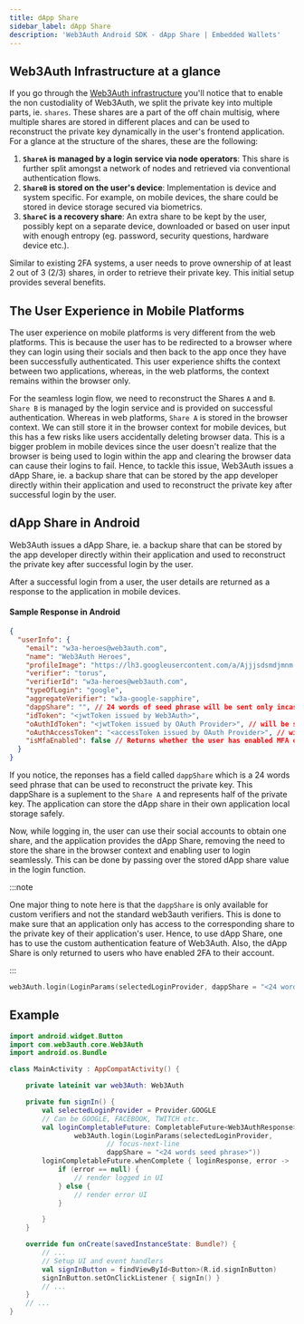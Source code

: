 ```yaml
---
title: dApp Share
sidebar_label: dApp Share
description: 'Web3Auth Android SDK - dApp Share | Embedded Wallets'
---
```


## Web3Auth Infrastructure at a glance

If you go through the [Web3Auth infrastructure](/infrastructure/) you'll notice that to enable the non custodiality of Web3Auth, we split the private key into multiple parts, ie. `shares`. These shares are a part of the off chain multisig, where multiple shares are stored in different places and can be used to reconstruct the private key dynamically in the user's frontend application. For a glance at the structure of the shares, these are the following:

1. **`ShareA` is managed by a login service via node operators**: This share is further split amongst a network of nodes and retrieved via conventional authentication flows.
2. **`ShareB` is stored on the user's device**: Implementation is device and system specific. For example, on mobile devices, the share could be stored in device storage secured via biometrics.
3. **`ShareC` is a recovery share**: An extra share to be kept by the user, possibly kept on a separate device, downloaded or based on user input with enough entropy (eg. password, security questions, hardware device etc.).

Similar to existing 2FA systems, a user needs to prove ownership of at least 2 out of 3 (2/3) shares, in order to retrieve their private key. This initial setup provides several benefits.

## The User Experience in Mobile Platforms

The user experience on mobile platforms is very different from the web platforms. This is because the user has to be redirected to a browser where they can login using their socials and then back to the app once they have been successfully authenticated. This user experience shifts the context between two applications, whereas, in the web platforms, the context remains within the browser only.

For the seamless login flow, we need to reconstruct the Shares `A` and `B`. `Share B` is managed by the login service and is provided on successful authentication. Whereas in web platforms, `Share A` is stored in the browser context. We can still store it in the browser context for mobile devices, but this has a few risks like users accidentally deleting browser data. This is a bigger problem in mobile devices since the user doesn't realize that the browser is being used to login within the app and clearing the browser data can cause their logins to fail. Hence, to tackle this issue, Web3Auth issues a dApp Share, ie. a backup share that can be stored by the app developer directly within their application and used to reconstruct the private key after successful login by the user.

## dApp Share in Android

Web3Auth issues a dApp Share, ie. a backup share that can be stored by the app developer directly within their application and used to reconstruct the private key after successful login by the user.

After a successful login from a user, the user details are returned as a response to the application in mobile devices.

#### Sample Response in Android

```json
{
  "userInfo": {
    "email": "w3a-heroes@web3auth.com",
    "name": "Web3Auth Heroes",
    "profileImage": "https://lh3.googleusercontent.com/a/Ajjjsdsmdjmnm...",
    "verifier": "torus",
    "verifierId": "w3a-heroes@web3auth.com",
    "typeOfLogin": "google",
    "aggregateVerifier": "w3a-google-sapphire",
    "dappShare": "", // 24 words of seed phrase will be sent only incase of custom verifiers
    "idToken": "<jwtToken issued by Web3Auth>",
    "oAuthIdToken": "<jwtToken issued by OAuth Provider>", // will be sent only incase of custom verifiers
    "oAuthAccessToken": "<accessToken issued by OAuth Provider>", // will be sent only incase of custom verifiers
    "isMfaEnabled": false // Returns whether the user has enabled MFA or not
  }
}
```

If you notice, the reponses has a field called `dappShare` which is a 24 words seed phrase that can be used to reconstruct the private key. This dappShare is a suplement to the `Share A` and represents half of the private key. The application can store the dApp share in their own application local storage safely.

Now, while logging in, the user can use their social accounts to obtain one share, and the application provides the dApp Share, removing the need to store the share in the browser context and enabling user to login seamlessly. This can be done by passing over the stored dApp share value in the login function.

:::note

One major thing to note here is that the `dappShare` is only available for custom verifiers and not the standard web3auth verifiers. This is done to make sure that an application only has access to the corresponding share to the private key of their application's user. Hence, to use dApp Share, one has to use the custom authentication feature of Web3Auth. Also, the dApp Share is only returned to users who have enabled 2FA to their account.

:::

```kotlin
web3Auth.login(LoginParams(selectedLoginProvider, dappShare = "<24 words seed phrase>"))
```

## Example

```kotlin
import android.widget.Button
import com.web3auth.core.Web3Auth
import android.os.Bundle

class MainActivity : AppCompatActivity() {

	private lateinit var web3Auth: Web3Auth

	private fun signIn() {
		val selectedLoginProvider = Provider.GOOGLE
		// Can be GOOGLE, FACEBOOK, TWITCH etc.
		val loginCompletableFuture: CompletableFuture<Web3AuthResponse> =
				web3Auth.login(LoginParams(selectedLoginProvider,
						// focus-next-line
						dappShare = "<24 words seed phrase>"))
		loginCompletableFuture.whenComplete { loginResponse, error ->
			if (error == null) {
				// render logged in UI
			} else {
				// render error UI
			}

		}
	}

	override fun onCreate(savedInstanceState: Bundle?) {
		// ...
		// Setup UI and event handlers
		val signInButton = findViewById<Button>(R.id.signInButton)
		signInButton.setOnClickListener { signIn() }
		// ...
	}
	// ...
}
```
